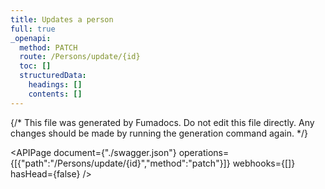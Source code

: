 ```yaml
---
title: Updates a person
full: true
_openapi:
  method: PATCH
  route: /Persons/update/{id}
  toc: []
  structuredData:
    headings: []
    contents: []
---
```


{/* This file was generated by Fumadocs.
Do not edit this file directly. Any changes should be made by running the generation command again. */}

<APIPage document={"./swagger.json"} operations={[{"path":"/Persons/update/{id}","method":"patch"}]} webhooks={[]} hasHead={false} />